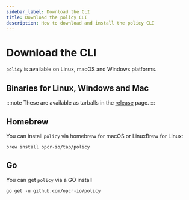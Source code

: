 ```yaml
---
sidebar_label: Download the CLI
title: Download the policy CLI
description: How to download and install the policy CLI
---
```


# Download the CLI

`policy` is available on Linux, macOS and Windows platforms.

## Binaries for Linux, Windows and Mac

:::note
These are available as tarballs in the [release](https://github.com/opcr-io/policy/releases) page.
:::

## Homebrew

You can install `policy` via homebrew for macOS or LinuxBrew for Linux:

```shell
brew install opcr-io/tap/policy
```

## Go

You can get `policy` via a GO install

```shell
go get -u github.com/opcr-io/policy
```
